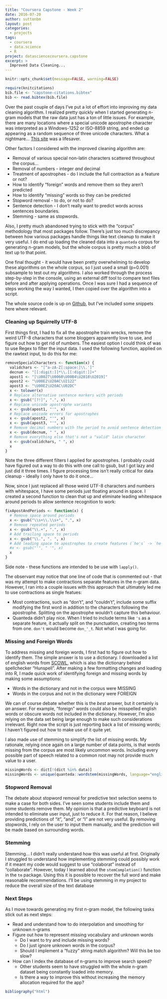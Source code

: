 ```yaml
---
title: "Coursera Capstone - Week 2"
date: 2016-07-20
author: suttonbm
layout: post
categories:
  - projects
tags:
  - coursera
  - data.science
  - R
project: datasciencecoursera.capstone
excerpt: >
  Improved Data Cleaning...
---
```


```r
knitr::opts_chunk$set(message=FALSE, warning=FALSE)

require(knitcitations)
bib.file <- "capstone-citations.bibtex"
bib <- read.bibtex(bib.file)
```

Over the past couple of days I've put a lot of effort into improving my data cleaning algorithm. I realized pretty quickly when I started generating n-gram models that the raw data just has a ton of little issues.  For example, there are many locations where a special unicode apostrophe character was interpreted as a Windows-1252 or ISO-8859 string, and ended up appearing as a random sequence of three unicode characters.  What a nightmare... [This site](http://www.i18nqa.com/debug/utf8-debug.html) was a lifesaver.

Other factors I considered with the improved cleaning algorithm are:

  * Removal of various special non-latin characters scattered throughout the corpus...
  * Removal of numbers - integer _and_ decimal
  * Treatment of apostrophes - do I include the full contraction as a feature or not?
  * How to identify "foreign" words and remove them so they aren't predicted
  * How to identify "missing" words so they can be predicted
  * Stopword removal - to do, or not to do?
  * Sentence detection - I don't really want to predict words across sentences boundaries.
  * Stemming - same as stopwords.

Also, I pretty much abandoned trying to stick with the "corpus" methodology that most packages follow. There's just too much discrepancy between how various packages handle things like text cleanup to make it very useful. I do end up loading the cleaned data into a `quanteda` corpus for generating n-gram models, but the whole corpus is pretty much a blob of text up to that point.

One final thought - it would have been pretty overwhelming to develop these algorithms on the whole corpus, so I just used a small (p=0.001) subsample to test out my algorithms. I also worked through the process step-by-step in the console, using an external diff tool to compare text files before and after applying operations.  Once I was sure I had a sequence of steps working the way I wanted, I then copied over the algorithm into a script.

The whole source code is up on [Github](https://github.com/suttonbm/datasciencecoursera_Capstone/blob/master/script/loadCorpusFromFile.R), but I've included some snippets here where relevant.

### Cleaning up Squirrelly UTF-8

First things first, I had to fix all the apostrophe train wrecks, remove the weird UTF-8 characters that some bloggers apparently love to use, and figure out how to get rid of numbers. The easiest option I could think of was to use Regex to filter the input data. I used the following function, applied on the rawtext input, to do this for me:

```r
removeSpecialCharacters <- function(x) {
  validchars <- "[^a-zA-Z[:space:]\\.']"
  decnum <- "[[:digit:]]*\\.[[:digit:]]+"
  apost1 <- "[\U0027\U0060\U00B4\U2018\U2019]"
  apost2 <- "\U00E2\U20AC\U2122"
  apost3 <- "\U00E2\U20AC\U02DC"
  x <- tolower(x)
  # Replace alternative sentence markers with periods
  x <- gsub("[?!]", ".", x)
  # Replace unicode apostrophe variants
  x <- gsub(apost1, "'", x)
  # Replace unicode errors for apostrophes
  x <- gsub(apost2, "'", x)
  x <- gsub(apost3, "'", x)
  # Remove decimal numbers with the period to avoid sentence detection errors
  x <- gsub(decnum, " ", x)
  # Remove everything else that's not a "valid" latin character
  x <- gsub(validchars, " ", x)
  x
}
```

Note the three different filters I applied for apostrophes.  I probably could have figured out a way to do this with one call to gsub, but I got lazy and just did it three times.  I figure processing time isn't really critical for data cleanup - ideally I only have to do it once...

Now, since I just replaced all those weird UTF-8 characters and numbers with whitespace, I have some periods just floating around in space. I created a second function to clean that up and eliminate leading whitespace around periods to allow sentence recognition to work:

```r
fixApostAndPeriods <- function(x) {
  # Remove space around periods
  x <- gsub("\\s+\\.\\s+", ".", x)
  # Remove repeated periods
  x <- gsub("\\.+", ".", x)
  # Add trailing space to periods
  x <- gsub("\\.", ". ", x)
  # Add leading space to apostrophes to create features (`he's` -> `he`,`'s`)
  #x <- gsub("'", " '", x)
  x
}
```

Side note - these functions are intended to be use with `lapply()`.

The observant may notice that one line of code that is commented out - that was my attempt to make contractions separate features in the n-gram data.  However, I ran into a couple issues with this approach that ultimately led me to use contractions as single featues:

  * Most contractions, such as "don't", and "couldn't", include some suffix modifying the first word in addition to the characters following the apostrophe.  Splitting on the apostrophe wouldn't capture this behaviour.
  * Quanteda didn't play nice. When I tried to include terms like `'s` as a separate feature, it actually split on the punctuation, creating two terms from one.  `don't` would become `don_'_t`.  Not what I was going for.

### Missing and Foreign Words

To address missing and foreign words, I first had to figure out how to identify them. The simple answer is to use a dictionary. I downloaded a list of english words from [SCOWL](http://wordlist.aspell.net), which is also the dictionary behind spellchecker "Hunspell".  After making a few formatting changes and loading into R, I made quick work of identifying foreign and missing words by making some assumptions:

  * Words in the dictionary and not in the corpus were MISSING
  * Words in the corpus and not in the dictionary were FOREIGN

We can of course debate whether this is the *best* answer, but it certainly is *an* answer.  For example, "foreign" words could also be misspelled english words or obscure words not included in the dictionary.  However, I'm also relying on the data set being large enough to make such considerations irrelevant.  Right now the script is just reporting back a list of missing words; I haven't figured out how to make use of it quite yet.

I also made use of stemming to simplify the list of missing words.  My rationale, relying once again on a large number of data points, is that words missing from the corpus are most likely uncommon words. Including every possible part of speech related to a common root may not provide much value to a user.

```r
missingWords <- dict[!(dict %in% data)]
missingWords <- unique(quanteda::wordstem(missingWords, language="english"))
```

### Stopword Removal

The debate about stopword removal for predictive text selection seems to make a case for both sides.  I've seen some students include them and some students remove them.  My opinion is that a predictive keyboard is not intended to eliminate user input, just to reduce it.  For that reason, I believe providing predictions of "it", "and", or "I" are not very useful.  By removing stopwords, I rely on the user to input them manually, and the prediction will be made based on surrounding words.

### Stemming

Stemming... I didn't really understand how this was useful at first. Originally I struggled to understand how implementing stemming could possibly work if it meant my code would suggest to use "colaborat" instead of "collaborate".  However, today I learned about the `stemCompletion()` function in the `tm` package.  Using this it is possible to recover the full word and make reasonable recommendations.  I'll be using stemming in my project to reduce the overall size of the text database

### Next Steps

As I move towards generating my first n-gram model, the following tasks stick out as next steps:

  * Read and understand how to do interpolation and smoothing for unknown n-grams
  * Figure out how to represent missing vocabulary and unknown words
    * Do I want to try and include missing words?
    * Do I just ignore unknown words in the corpus?
    * Should I implement a "fuzzy" string match algorithm? Will this be too slow?
  * How can I index the database of n-grams to improve search speed?
    * Other students seem to have struggled with the whole n-gram dataset being constantly loaded into memory.
    * Is there a way to improve this without increasing the memory allocation required for the app?

```r
bibliography("html")
```
